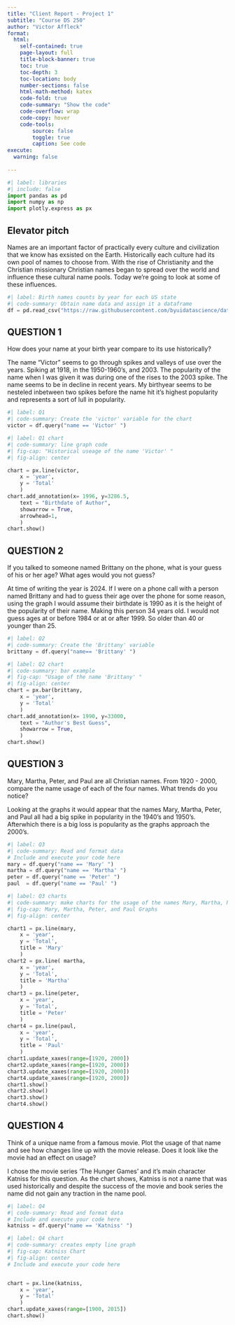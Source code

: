 ```yaml
---
title: "Client Report - Project 1"
subtitle: "Course DS 250"
author: "Victor Affleck"
format:
  html:
    self-contained: true
    page-layout: full
    title-block-banner: true
    toc: true
    toc-depth: 3
    toc-location: body
    number-sections: false
    html-math-method: katex
    code-fold: true
    code-summary: "Show the code"
    code-overflow: wrap
    code-copy: hover
    code-tools:
        source: false
        toggle: true
        caption: See code
execute: 
  warning: false
    
---
```


```python
#| label: libraries
#| include: false
import pandas as pd
import numpy as np
import plotly.express as px
```


## Elevator pitch

Names are an important factor of practically every culture and civilization that we know has exsisted on the Earth. Historically each culture had its own pool of names to choose from. With the rise of Christianity and the Christian missionary Christian names began to spread over the world and influence these cultural name pools. Today we're going to look at some of these influences. 

```python
#| label: Birth names counts by year for each US state
#| code-summary: Obtain name data and assign it a dataframe 
df = pd.read_csv("https://raw.githubusercontent.com/byuidatascience/data4names/master/data-raw/names_year/names_year.csv")
```


## QUESTION 1
How does your name at your birth year compare to its use historically?


The name "Victor" seems to go through spikes and valleys of use over the years. Spiking at 1918, in the 1950-1960's, and 2003. The popularity of the name when I was given it was during one of the rises to the 2003 spike. The name seems to be in decline in recent years. My birthyear seems to be nesteled inbetween two spikes before the name hit it's highest popularity and represents a sort of lull in popularity. 

```python
#| label: Q1
#| code-summary: Create the 'victor' variable for the chart
victor = df.query("name == 'Victor' ")

```


```python
#| label: Q1 chart
#| code-summary: line graph code
#| fig-cap: "Historical useage of the name 'Victor' "
#| fig-align: center

chart = px.line(victor,
    x = 'year',
    y = 'Total' 
    )
chart.add_annotation(x= 1996, y=3286.5,
    text = "Birthdate of Author",
    showarrow = True, 
    arrowhead=1,
    )
chart.show()

```

## QUESTION 2

If you talked to someone named Brittany on the phone, what is your guess of his or her age? What ages would you not guess?

At time of writing the year is 2024. If I were on a phone call with a person named Brittany and had to guess their age over the phone for some reason, using the graph I would assume their birthdate is 1990 as it is the height of the popularity of their name. Making this person 34 years old. I would not guess ages at or before 1984 or at or after 1999. So older than 40 or younger than 25.

```python
#| label: Q2
#| code-summary: Create the 'Brittany' variable
brittany = df.query("name== 'Brittany' ")
```


```python
#| label: Q2 chart
#| code-summary: bar example
#| fig-cap: "Usage of the name 'Brittany' "
#| fig-align: center
chart = px.bar(brittany,
    x = 'year',
    y = 'Total' 
    )
chart.add_annotation(x= 1990, y=33000,
    text = "Author's Best Guess",
    showarrow = True, 
    )
chart.show()
```



## QUESTION 3

Mary, Martha, Peter, and Paul are all Christian names. From 1920 - 2000, compare the name usage of each of the four names. What trends do you notice?

Looking at the graphs it would appear that the names Mary, Martha, Peter, and Paul all had a big spike in popularity in the 1940's and 1950's. Afterwhich there is a big loss is popularity as the graphs approach the 2000's. 

```python
#| label: Q3
#| code-summary: Read and format data
# Include and execute your code here
mary = df.query("name == 'Mary' ")
martha = df.query("name == 'Martha' ")
peter = df.query("name == 'Peter' ")
paul  = df.query("name == 'Paul' ")


```


```python
#| label: Q3 charts
#| code-summary: make charts for the usage of the names Mary, Martha, Peter, and Paul from 1920 - 2000
#| fig-cap: Mary, Martha, Peter, and Paul Graphs
#| fig-align: center

chart1 = px.line(mary, 
    x = 'year',
    y = 'Total',
    title = 'Mary'
    )
chart2 = px.line( martha, 
    x = 'year',
    y = 'Total',
    title = 'Martha'
    )
chart3 = px.line(peter,
    x = 'year',
    y = 'Total',
    title = 'Peter'
    )
chart4 = px.line(paul,
    x = 'year',
    y = 'Total',
    title = 'Paul'
    )
chart1.update_xaxes(range=[1920, 2000])
chart2.update_xaxes(range=[1920, 2000])
chart3.update_xaxes(range=[1920, 2000])
chart4.update_xaxes(range=[1920, 2000])
chart1.show()
chart2.show()
chart3.show()
chart4.show()
```



## QUESTION 4

Think of a unique name from a famous movie. Plot the usage of that name and see how changes line up with the movie release. Does it look like the movie had an effect on usage?

I chose the movie series 'The Hunger Games' and it's main character Katniss for this question. As the chart shows, Katniss is not a name that was used historically and despite the success of the movie and book series the name did not gain any traction in the name pool.  

```python
#| label: Q4
#| code-summary: Read and format data
# Include and execute your code here
katniss = df.query("name == 'Katniss' ")

```

```python
#| label: Q4 chart
#| code-summary: creates empty line graph
#| fig-cap: Katniss Chart
#| fig-align: center
# Include and execute your code here


chart = px.line(katniss,
    x = 'year',
    y = 'Total'
    )
chart.update_xaxes(range=[1900, 2015])
chart.show()


```

